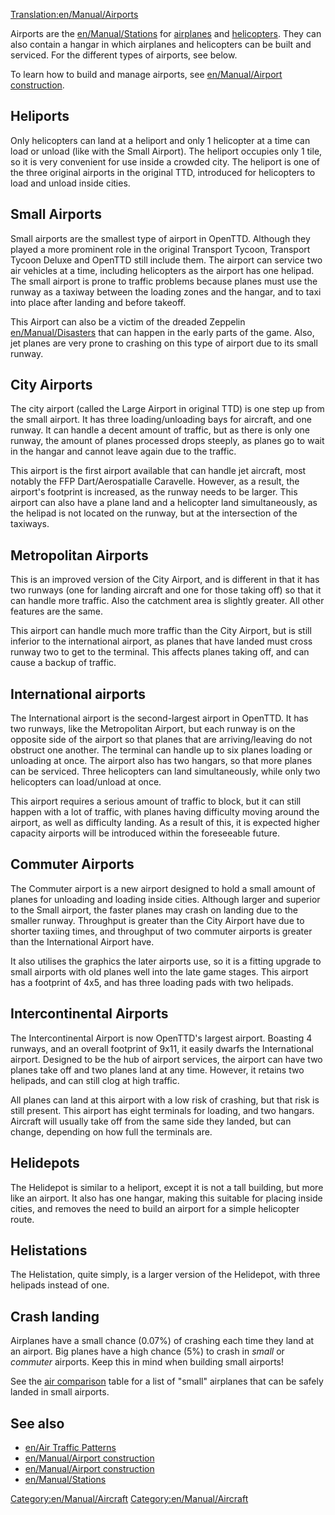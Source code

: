 [[Translation:en/Manual/Airports]]
[[Category:en/Manual/Aircraft]]

Airports are the [[en/Manual/Stations]] for [[en/Manual/Aircraft#aircraft|airplanes]] and [[en/Manual/Aircraft#helicopters|helicopters]]. They can also contain a hangar in which airplanes and helicopters can be built and serviced. For the different types of airports, see below.

To learn how to build and manage airports, see [[en/Manual/Airport construction]].

==Heliports==
{{en/Manual/Airport|Fullname=Heliport|image=en/[[en/Image/Heliport.png|right|thumb|the original heliport]]|Entry=1963|Runways=N/A|Ramps=N/A|Heli=1|size=1 x 1|hangars=N/A|catchment=4}}

Only helicopters can land at a heliport and only 1 helicopter at a time can load or unload (like with the Small Airport). The heliport occupies only 1 tile, so it is very convenient for use inside a crowded city. The heliport is one of the three original airports in the original TTD, introduced for helicopters to load and unload inside cities.

{{en/-}}

==Small Airports==
{{en/Manual/Airport|Fullname=Small Airport|image=en/[[en/Image/airport s.png|thumb|300px|left|the small airport in openttd]]|Entry=|Runways=1|Ramps=2|Heli=1 (at terminals)|size=3 x 4|hangars=1|catchment=4}}

Small airports are the smallest type of airport in OpenTTD. Although they played a more prominent role in the original Transport Tycoon, Transport Tycoon Deluxe and OpenTTD still include them. The airport can service two air vehicles at a time, including helicopters as the airport has one helipad. The small airport is prone to traffic problems because planes must use the runway as a taxiway between the loading zones and the hangar, and to taxi into place after landing and before takeoff.

This Airport can also be a victim of the dreaded Zeppelin [[en/Manual/Disasters]] that can happen in the early parts of the game. Also, jet planes are very prone to crashing on this type of airport due to its small runway.

{{en/-}}

==City Airports==
{{en/Manual/Airport|Fullname=City Airport|image=en/[[en/Image/airport c.png|thumb|300px|right|the city airport in openttd]]|Entry=1955|Runways=1|Ramps=3|Heli=1 (at terminals)|size=6 x 6|hangars=1|catchment=5}}

The city airport (called the Large Airport in original TTD) is one step up from the small airport. It has three loading/unloading bays for aircraft, and one runway. It can handle a decent amount of traffic, but as there is only one runway, the amount of planes processed drops steeply, as planes go to wait in the hangar and cannot leave again due to the traffic.

This airport is the first airport available that can handle jet aircraft, most notably the FFP Dart/Aerospatialle Caravelle. However, as a result, the airport's footprint is increased, as the runway needs to be larger. This airport can also have a plane land and a helicopter land simultaneously, as the helipad is not located on the runway, but at the intersection of the taxiways.

{{en/-}}
==Metropolitan Airports==
{{en/Manual/Airport|Fullname=Metropolitan Airport|image=en/[[en/Image/airport m.png|thumb|300px|right|the metropolitan airport in openttd]]|Entry=1980|Runways=2|Ramps=3|Heli=1 (at terminals)|size=6 x 6|hangars=1|catchment=6}}

This is an improved version of the City Airport, and is different in that it has two runways (one for landing aircraft and one for those taking off) so that it can handle more traffic. Also the catchment area is slightly greater. All other features are the same.

This airport can handle much more traffic than the City Airport, but is still inferior to the international airport, as planes that have landed must cross runway two to get to the terminal. This affects planes taking off, and can cause a backup of traffic.

{{en/-}}
==International airports==
{{en/Manual/Airport|Fullname=International Airport|image=en/[[en/Image/airport i.png|thumb|300px|right|the international airport in openttd]]|Entry=1990|Runways=2|Ramps=6|Heli=2|size=7 x 7|hangars=2|catchment=8}}

The International airport is the second-largest airport in OpenTTD. It has two runways, like the Metropolitan Airport, but each runway is on the opposite side of the airport so that planes that are arriving/leaving do not obstruct one another. The terminal can handle up to six planes loading or unloading at once. The airport also has two hangars, so that more planes can be serviced. Three helicopters can land simultaneously, while only two helicopters can load/unload at once.

This airport requires a serious amount of traffic to block, but it can still happen with a lot of traffic, with planes having difficulty moving around the airport, as well as difficulty landing. As a result of this, it is expected higher capacity airports will be introduced within the foreseeable future.

{{en/-}}

==Commuter Airports==
{{en/Manual/Airport|Fullname=Commuter Airport|image=en/[[en/Image/Commuterairport.png|thumb|250px|left|the new commuter airport]]|Entry=1983|Runways=1|Ramps=3|Heli=2|size=4 x 5|hangars=1|catchment=4}}

The Commuter airport is a new airport designed to hold a small amount of planes for unloading and loading inside cities. Although larger and superior to the Small airport, the faster planes may crash on landing due to the smaller runway. Throughput is greater than the City Airport have due to shorter taxiing times, and throughput of two commuter airports is greater than the International Airport have.

It also utilises the graphics the later airports use, so it is a fitting upgrade to small airports with old planes well into the late game stages. This airport has a footprint of 4x5, and has three loading pads with two helipads. 

{{en/-}}

==Intercontinental Airports==
{{en/Manual/Airport|Fullname=Intercontinental Airport|image=en/[[en/Image/Intercontinentalairport.png|thumb|300px|right|the new intercontinental airport]]|Entry=2003|Runways=4 (two takeoff, two landing)|Ramps=8|Heli=2|size=11 x 9|hangars=2|catchment=10}}

The Intercontinental Airport is now OpenTTD's largest airport. Boasting 4 runways, and an overall footprint of 9x11, it easily dwarfs the International airport. Designed to be the hub of airport services, the airport can have two planes take off and two planes land at any time. However, it retains two helipads, and can still clog at high traffic.

All planes can land at this airport with a low risk of crashing, but that risk is still present. This airport has eight terminals for loading, and two hangars. Aircraft will usually take off from the same side they landed, but can change, depending on how full the terminals are.

{{en/-}}
==Helidepots==
{{en/Manual/Airport|Fullname=Helidepot|image=en/[[en/Image/Helidepot.png|thumb|left|the new helidepot]]|Entry=1976|Runways=N/A|Ramps=N/A|Heli=1|size=2 x 2|hangars=1|catchment=4}}

The Helidepot is similar to a heliport, except it is not a tall building, but more like an airport. It also has one hangar, making this suitable for placing inside cities, and removes the need to build an airport for a simple helicopter route.

{{en/-}}

==Helistations==
{{en/Manual/Airport|Fullname=Helistation|image=en/[[en/Image/Helistation.png|thumb|right|the new helistation]]|Entry=1980|Runways=N/A|Ramps=N/A|Heli=3|size=2 x 4|hangars=1|catchment=4}}

The Helistation, quite simply, is a larger version of the Helidepot, with three helipads instead of one.

{{en/-}}

==Crash landing==
Airplanes have a small chance (0.07%) of crashing each time they land at an airport. Big planes have a high chance (5%) to crash in ''small'' or ''commuter'' airports.  Keep this in mind when building small airports!

See the [[en/Manual/Base Set/Aircraft/Air Comparison|air comparison]] table for a list of "small" airplanes that can be safely landed in small airports.

==See also==
*[[en/Air Traffic Patterns]]
*[[en/Manual/Airport construction]]
*[[en/Manual/Airport construction]]
*[[en/Manual/Stations]]

[[Category:en/Manual/Aircraft]]